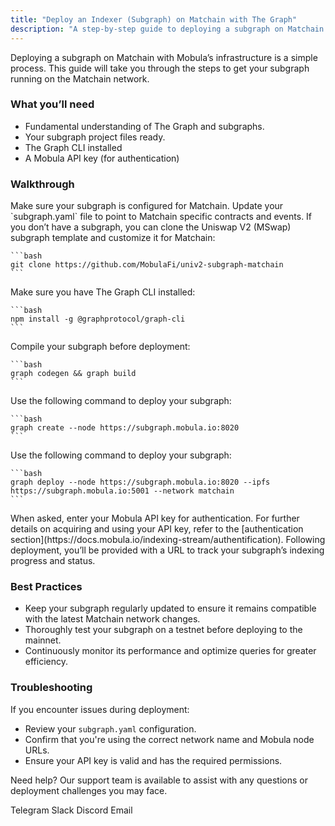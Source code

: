 ```yaml
---
title: "Deploy an Indexer (Subgraph) on Matchain with The Graph"
description: "A step-by-step guide to deploying a subgraph on Matchain using The Graph for efficient blockchain data indexing."
---
```


Deploying a subgraph on Matchain with Mobula’s infrastructure is a simple process. This guide will take you through the steps to get your subgraph running on the Matchain network.

### What you’ll need

- Fundamental understanding of The Graph and subgraphs.
- Your subgraph project files ready.
- The Graph CLI installed
- A Mobula API key (for authentication)

### Walkthrough

<Steps>
  <Step title="Prepare Your Subgraph">
    Make sure your subgraph is configured for Matchain. Update your `subgraph.yaml` file to point to Matchain specific contracts and events. If you don’t have a subgraph, you can clone the Uniswap V2 (MSwap) subgraph template and customize it for Matchain:

    ```bash
    git clone https://github.com/MobulaFi/univ2-subgraph-matchain
    ```
  </Step>

  <Step title="Install Dependencies">
    Make sure you have The Graph CLI installed:

    ```bash
    npm install -g @graphprotocol/graph-cli
    ```
  </Step>

  <Step title="Build Your Subgraph">
    Compile your subgraph before deployment:

    ```bash
    graph codegen && graph build
    ```
  </Step>

  <Step title="Create the Subgraph">
    Use the following command to deploy your subgraph:

    ```bash
    graph create --node https://subgraph.mobula.io:8020
    ```
  </Step>

  <Step title="Deploy to Mobula's Matchain Node">
    Use the following command to deploy your subgraph:

    ```bash
    graph deploy --node https://subgraph.mobula.io:8020 --ipfs https://subgraph.mobula.io:5001 --network matchain
    ```
  </Step>

  <Step title="Authenticate">
    When asked, enter your Mobula API key for authentication. For further details on acquiring and using your API key, refer to the [authentication section](https://docs.mobula.io/indexing-stream/authentification).
  </Step>

  <Step title="Monitor Deployment">
    Following deployment, you’ll be provided with a URL to track your subgraph’s indexing progress and status.
  </Step>
</Steps>

### Best Practices

- Keep your subgraph regularly updated to ensure it remains compatible with the latest Matchain network changes.
- Thoroughly test your subgraph on a testnet before deploying to the mainnet.
- Continuously monitor its performance and optimize queries for greater efficiency.

### Troubleshooting

If you encounter issues during deployment:

- Review your `subgraph.yaml` configuration.
- Confirm that you're using the correct network name and Mobula node URLs.
- Ensure your API key is valid and has the required permissions.

Need help? Our support team is available to assist with any questions or deployment challenges you may face.

<CardGroup>
  <Card title="Support" icon="Telegram" href="https://t.me/MobulaPartnerBot?start=Mobula_API_Support_Key">Telegram</Card>
  <Card title="Support" icon="Slack" href="https://join.slack.com/t/mobulaapi/shared_invite/zt-29zrrpjnl-I0tyD73sy7zKy8q~KLL3Ug">Slack</Card>
  <Card title="Support" icon="Discord" href="https://discord.gg/JVT7xKm3AD">Discord</Card>
  <Card title="Email Support" icon="envelope" href="mailto:contact@mobulalabs.org">Email</Card>
</CardGroup>
